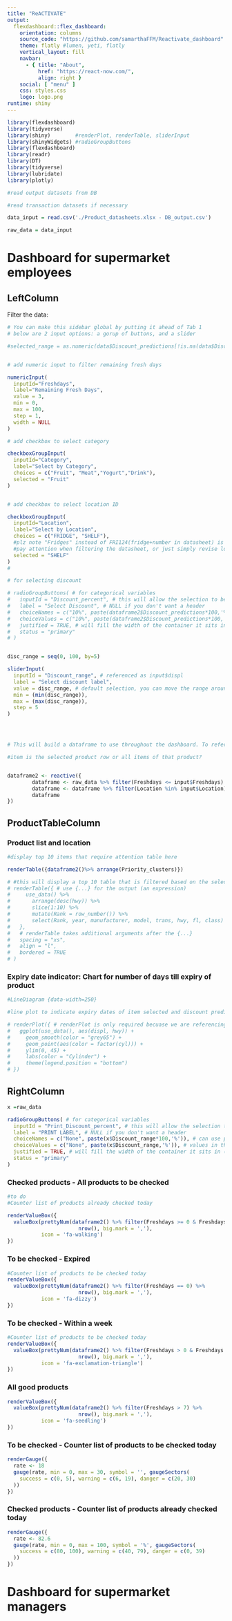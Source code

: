 ```yaml
---
title: "ReACTIVATE"
output: 
  flexdashboard::flex_dashboard:
    orientation: columns
    source_code: "https://github.com/samarthaFFM/Reactivate_dashboard"
    theme: flatly #lumen, yeti, flatly
    vertical_layout: fill
    navbar:
      - { title: "About", 
          href: "https://react-now.com/",
          align: right }
    social: [ "menu" ]
    css: styles.css
    logo: logo.png
runtime: shiny
---
```


```r

library(flexdashboard)
library(tidyverse)
library(shiny)        #renderPlot, renderTable, sliderInput
library(shinyWidgets) #radioGroupButtons
library(flexdashboard)
library(readr)
library(DT)
library(tidyverse)
library(lubridate)
library(plotly)

```

```r

#read output datasets from DB

#read transaction datasets if necessary 

data_input = read.csv('./Product_datasheets.xlsx - DB_output.csv')

raw_data = data_input
```

Dashboard for supermarket employees {data-icon="fa-columns"}
=====================================

LeftColumn {.sidebar data-width=200} 
-------------------------------------
Filter the data:

```r
# You can make this sidebar global by putting it ahead of Tab 1
# below are 2 input options: a gorup of buttons, and a slider

#selected_range = as.numeric(data$Discount_predictions[!is.na(data$Discount_predictions)])


# add numeric input to filter remaining fresh days 

numericInput(
  inputId="Freshdays",
  label="Remaining Fresh Days",
  value = 3,
  min = 0,
  max = 100,
  step = 1,
  width = NULL
)

# add checkbox to select category 

checkboxGroupInput(
  inputId="Category",
  label="Select by Category",
  choices = c("Fruit", "Meat","Yogurt","Drink"),
  selected = "Fruit"
)


# add checkbox to select location ID

checkboxGroupInput(
  inputId="Location",
  label="Select by Location",
  choices = c("FRIDGE", "SHELF"),
  #plz note "Fridges" instead of FRI124(fridge+number in datasheet) is shown here.
  #pay attention when filtering the datasheet, or just simply revise location into fridges/shelves in datasheet
  selected = "SHELF"
)
# 

# for selecting discount

# radioGroupButtons( # for categorical variables
#   inputId = "Discount_percent", # this will allow the selection to be referenced as input$cyl
#   label = "Select Discount", # NULL if you don't want a header
#   choiceNames = c("10%", paste(dataframe2$Discount_predictions*100,'%')), # can use paste, etc to make nicer display
#   choiceValues = c("10%", paste(dataframe2$Discount_predictions*100,'%')), # values in the data, need to line up with above
#   justified = TRUE, # will fill the width of the container it sits in (sidebar)
#   status = "primary"
# )


disc_range = seq(0, 100, by=5)

sliderInput(
  inputId = "Discount_range", # referenced as input$displ
  label = "Select discount label",
  value = disc_range, # default selection, you can move the range around
  min = (min(disc_range)),
  max = (max(disc_range)),
  step = 5
)




# This will build a dataframe to use throughout the dashboard. To reference this dataframe, you will need to be in some reactive element ex: renderText({nrow(use_data())}). This is essentially a function and so you will need to use parentheses at the end like this: use_data()

#item is the selected product row or all items of that product? 


dataframe2 <- reactive({
        dataframe <- raw_data %>% filter(Freshdays <= input$Freshdays) %>% filter(Category %in% input$Category) 
        dataframe <- dataframe %>% filter(Location %in% input$Location) %>% filter(Discount_predictions <= max(input$Discount_range)/100 & Discount_predictions >= min(input$Discount_range)/100)
        dataframe
})

```

ProductTableColumn {data-width=350}
-----------------------------------------------------------------------
### Product list and location

```r
#display top 10 items that require attention table here

renderTable({dataframe2()%>% arrange(Priority_clusters)})

# #this will display a top 10 table that is filtered based on the selections above
# renderTable({ # use {...} for the output (an expression)
#     use_data() %>%
#       arrange(desc(hwy)) %>%
#       slice(1:10) %>%
#       mutate(Rank = row_number()) %>%
#       select(Rank, year, manufacturer, model, trans, hwy, fl, class)
#   },
#   # renderTable takes additional arguments after the {...}
#   spacing = "xs",
#   align = "l",
#   bordered = TRUE
# )

```


### Expiry date indicator: Chart for number of days till expiry of product

```r

#LineDiagram {data-width=250}

#line plot to indicate expiry dates of item selected and discount predictions for that item or previous sales with discount to give employee some idea on deciding discount

# renderPlot({ # renderPlot is only required becuase we are referencing someting reactive: use_data(). Otherwise we could just use ggplot(raw_data,...)
#   ggplot(use_data(), aes(displ, hwy)) +
#     geom_smooth(color = "grey65") +
#     geom_point(aes(color = factor(cyl))) +
#     ylim(0, 45) +
#     labs(color = "Cylinder") +
#     theme(legend.position = "bottom")
# })

```


RightColumn {data-width=150}
-----------------------------------------------------------------------

```r

x =raw_data

radioGroupButtons( # for categorical variables
  inputId = "Print_Discount_percent", # this will allow the selection to be referenced as input$cyl
  label = "PRINT LABEL", # NULL if you don't want a header
  choiceNames = c("None", paste(x$Discount_range*100,'%')), # can use paste, etc to make nicer display
  choiceValues = c("None", paste(x$Discount_range,'%')), # values in the data, need to line up with above
  justified = TRUE, # will fill the width of the container it sits in (sidebar)
  status = "primary"
)
```

### Checked products - All products to be checked
```r

#to do 
#Counter list of products already checked today

renderValueBox({
  valueBox(prettyNum(dataframe2() %>% filter(Freshdays >= 0 & Freshdays <= 7) %>% 
                       nrow(), big.mark = ','), 
           icon = 'fa-walking')
})
```

### To be checked -  Expired
```r

#Counter list of products to be checked today
renderValueBox({
  valueBox(prettyNum(dataframe2() %>% filter(Freshdays == 0) %>% 
                       nrow(), big.mark = ','), 
           icon = 'fa-dizzy')
})
```

### To be checked -  Within a week
```r

#Counter list of products to be checked today
renderValueBox({
  valueBox(prettyNum(dataframe2() %>% filter(Freshdays > 0 & Freshdays < 7) %>% 
                       nrow(), big.mark = ','), 
           icon = 'fa-exclamation-triangle')
})

```

### All good products
```r

renderValueBox({
  valueBox(prettyNum(dataframe2() %>% filter(Freshdays > 7) %>% 
                       nrow(), big.mark = ','), 
           icon = 'fa-seedling')
})

```

### To be checked -  Counter list of products to be checked today
```r
renderGauge({
  rate <- 18
  gauge(rate, min = 0, max = 30, symbol = '', gaugeSectors(
    success = c(0, 5), warning = c(6, 19), danger = c(20, 30)
  ))
})
```

### Checked products - Counter list of products already checked today
```r
renderGauge({
  rate <- 82.6
  gauge(rate, min = 0, max = 100, symbol = '%', gaugeSectors(
    success = c(80, 100), warning = c(40, 79), danger = c(0, 39)
  ))
})
```


Dashboard for supermarket managers {data-icon="fa-user-shield"}
=====================================

